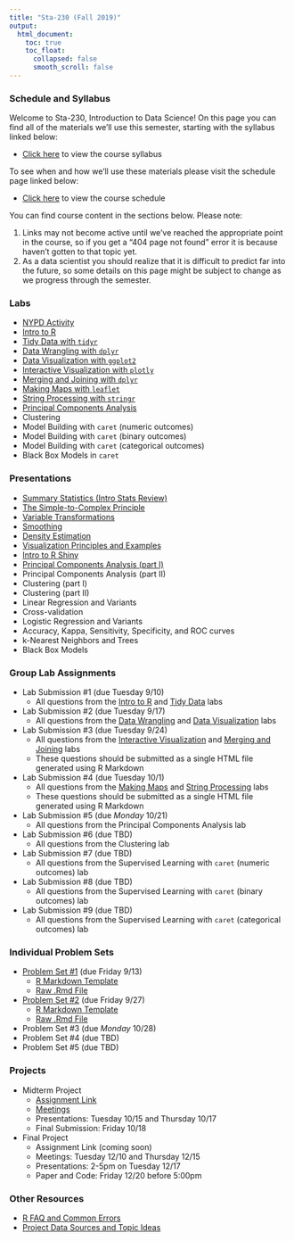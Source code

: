 ```yaml
---
title: "Sta-230 (Fall 2019)"
output:
  html_document:
    toc: true
    toc_float:
      collapsed: false
      smooth_scroll: false
---
```


### Schedule and Syllabus

Welcome to Sta-230, Introduction to Data Science!  On this page you can find all of the materials we'll use this semester, starting with the syllabus linked below:

- [Click here](syllabus230f19.html) to view the course syllabus

To see when and how we'll use these materials please visit the schedule page linked below:

- [Click here](tabs230f19.html) to view the course schedule

You can find course content in the sections below.  Please note:

1. Links may not become active until we've reached the appropriate point in the course, so if you get a "404 page not found" error it is because haven't gotten to that topic yet.
2. As a data scientist you should realize that it is difficult to predict far into the future, so some details on this page might be subject to change as we progress through the semester.

### Labs

- [NYPD Activity](s230f19/Using_Data.html)
- [Intro to R](s230f19/Intro_to_R.html)
- [Tidy Data with `tidyr`](s230f19/Tidy_Data.html)
- [Data Wrangling with `dplyr`](s230f19/Data_Wrangling.html)
- [Data Visualization with `ggplot2`](s230f19/ggplot.html)
- [Interactive Visualization with `plotly`](s230f19/plotly.html)
- [Merging and Joining with `dplyr`](s230f19/merging.html)
- [Making Maps with `leaflet`](s230f19/maps.html)
- [String Processing with `stringr`](s230f19/stringr.html)
- [Principal Components Analysis](s230f19/pca.html)
- Clustering
- Model Building with `caret` (numeric outcomes)
- Model Building with `caret` (binary outcomes)
- Model Building with `caret` (categorical outcomes)
- Black Box Models in `caret`

### Presentations

- [Summary Statistics (Intro Stats Review)](s230f19/summaries_pres.html)
- [The Simple-to-Complex Principle](s230f19/simple_complex.html)
- [Variable Transformations](s230f19/features.html)
- [Smoothing](s230f19/smoothing.html)
- [Density Estimation](s230f19/density.html)
- [Visualization Principles and Examples](s230f19/viz.html)
- [Intro to R Shiny](s230f19/shiny.html)
- [Principal Components Analysis (part I)](s230f19/pca_pres1.html)
- Principal Components Analysis (part II)
- Clustering (part I)
- Clustering (part II)
- Linear Regression and Variants
- Cross-validation
- Logistic Regression and Variants
- Accuracy, Kappa, Sensitivity, Specificity, and ROC curves
- k-Nearest Neighbors and Trees
- Black Box Models

### Group Lab Assignments

- Lab Submission #1 (due Tuesday 9/10)
    - All questions from the [Intro to R](s230f19/Intro_to_R.html) and [Tidy Data](s230f19/Tidy_Data.html) labs
- Lab Submission #2 (due Tuesday 9/17)
    - All questions from the [Data Wrangling](s230f19/Data_Wrangling.html) and [Data Visualization](s230f19/ggplot.html) labs
- Lab Submission #3 (due Tuesday 9/24)
    - All questions from the [Interactive Visualization](s230f19/plotly.html) and [Merging and Joining](s230f19/merging.html) labs
    - These questions should be submitted as a single HTML file generated using R Markdown
- Lab Submission #4 (due Tuesday 10/1)
    - All questions from the [Making Maps](s230f19/maps.html) and [String Processing](s230f19/stringr.html) labs
    - These questions should be submitted as a single HTML file generated using R Markdown
- Lab Submission #5 (due *Monday* 10/21)
    - All questions from the Principal Components Analysis lab
- Lab Submission #6 (due TBD)
    - All questions from the Clustering lab
- Lab Submission #7 (due TBD)
    - All questions from the Supervised Learning with `caret` (numeric outcomes) lab
- Lab Submission #8 (due TBD)
    - All questions from the Supervised Learning with `caret` (binary outcomes) lab
- Lab Submission #9 (due TBD)
    - All questions from the Supervised Learning with `caret` (categorical outcomes) lab                     
    
### Individual Problem Sets

- [Problem Set #1](s230f19/f19_hw1.html) (due Friday 9/13)
     - [R Markdown Template](s230f19/f19_hw1.Rmd)
     - [Raw .Rmd File](https://raw.githubusercontent.com/remiller1450/remiller1450.github.io/master/s230f19/f19_hw1.Rmd)
- [Problem Set #2](s230f19/f19_hw2.html) (due Friday 9/27)
    - [R Markdown Template](s230f19/f19_hw2.Rmd)
    - [Raw .Rmd File](https://raw.githubusercontent.com/remiller1450/remiller1450.github.io/master/s230f19/f19_hw2.Rmd)
- Problem Set #3 (due *Monday* 10/28)
- Problem Set #4 (due TBD)
- Problem Set #5 (due TBD)



### Projects

- Midterm Project
    - [Assignment Link](s230f19/f19midterm.html)
    - [Meetings](s230f19/f19mid_times.html)
    - Presentations: Tuesday 10/15 and Thursday 10/17
    - Final Submission: Friday 10/18
- Final Project
    - Assignment Link (coming soon)
    - Meetings: Tuesday 12/10 and Thursday 12/15
    - Presentations: 2-5pm on Tuesday 12/17
    - Paper and Code: Friday 12/20 before 5:00pm

### Other Resources

- [R FAQ and Common Errors](s230f19/R_FAQ_Errors.html)
- [Project Data Sources and Topic Ideas](project_ideas.html)